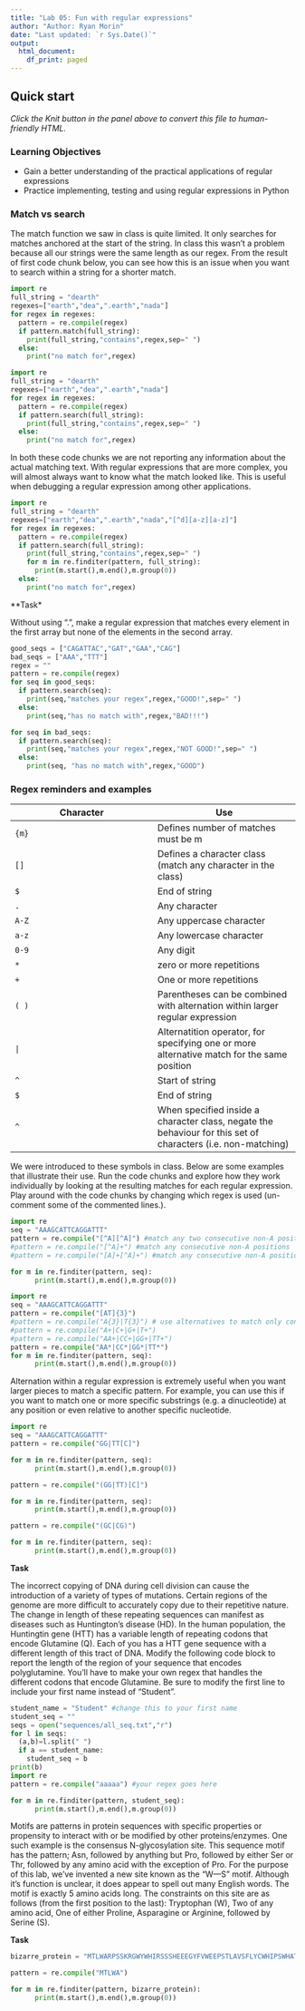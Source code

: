 ```yaml
---
title: "Lab 05: Fun with regular expressions"
author: "Author: Ryan Morin"
date: "Last updated: `r Sys.Date()`"
output:
  html_document:
    df_print: paged
---
```


## Quick start

*Click the Knit button in the panel above to convert this file to human-friendly HTML.* 

### Learning Objectives

- Gain a better understanding of the practical applications of regular expressions
- Practice implementing, testing and using regular expressions in Python


### Match vs search

The match function we saw in class is quite limited. It only searches for matches anchored at the start of the string. In class this wasn't a problem because all our strings were the same length as our regex. From the result of first code chunk below, you can see how this is an issue when you want to search within a string for a shorter match.

```python
import re
full_string = "dearth"
regexes=["earth","dea",".earth","nada"]
for regex in regexes:
  pattern = re.compile(regex)
  if pattern.match(full_string):
    print(full_string,"contains",regex,sep=" ")
  else:
    print("no match for",regex)

```

```python
import re
full_string = "dearth"
regexes=["earth","dea",".earth","nada"]
for regex in regexes:
  pattern = re.compile(regex)
  if pattern.search(full_string):
    print(full_string,"contains",regex,sep=" ")
  else:
    print("no match for",regex)

```

In both these code chunks we are not reporting any information about the actual matching text. With regular expressions that are more complex, you will almost always want to know what the match looked like. This is useful when debugging a regular expression among other applications. 

```python
import re
full_string = "dearth"
regexes=["earth","dea",".earth","nada","[^d][a-z][a-z]"]
for regex in regexes:
  pattern = re.compile(regex)
  if pattern.search(full_string):
    print(full_string,"contains",regex,sep=" ")
    for m in re.finditer(pattern, full_string):
      print(m.start(),m.end(),m.group(0))
  else:
    print("no match for",regex)

```

**Task*

Without using ".", make a regular expression that matches every element in the first array but none of the elements in the second array.

```python
good_seqs = ["CAGATTAC","GAT","GAA","CAG"]
bad_seqs = ["AAA","TTT"]
regex = ""
pattern = re.compile(regex)
for seq in good_seqs:
  if pattern.search(seq):
    print(seq,"matches your regex",regex,"GOOD!",sep=" ")
  else:
    print(seq,"has no match with",regex,"BAD!!!")

for seq in bad_seqs:
  if pattern.search(seq):
    print(seq,"matches your regex",regex,"NOT GOOD!",sep=" ")
  else:
    print(seq, "has no match with",regex,"GOOD")

```

### Regex reminders and examples

|Character|Use|
|-|-|
|`{m}`|Defines number of matches must be m|
|`[]`|Defines a character class (match any character in the class)|
|`$`|End of string|
|`.`|Any character|
|`A-Z`|Any uppercase character|
|`a-z`|Any lowercase character|
|`0-9`|Any digit|
|`*`|zero or more repetitions|
|`+`|One or more repetitions|
|`( )`|Parentheses can be combined with alternation within larger regular expression|
|`|`|Alternatition operator, for specifying one or more alternative match for the same position|
|`^`|Start of string|
|`$`|End of string|
|`^`|When specified inside a character class, negate the behaviour for this set of characters (i.e. non-matching)|


We were introduced to these symbols in class. Below are some examples that illustrate their use. Run the code chunks and explore how they work individually by looking at the resulting matches for each regular expression. Play around with the code chunks by changing which regex is used (un-comment some of the commented lines.). 

```python
import re
seq = "AAAGCATTCAGGATTT"
pattern = re.compile("[^A][^A]") #match any two consecutive non-A positions
#pattern = re.compile("[^A]+") #match any consecutive non-A positions
#pattern = re.compile("[A]+[^A]+") #match any consecutive non-A positions after runs of A

for m in re.finditer(pattern, seq):
      print(m.start(),m.end(),m.group(0))
```


```python
import re
seq = "AAAGCATTCAGGATTT"
pattern = re.compile("[AT]{3}")
#pattern = re.compile("A{3}|T{3}") # use alternatives to match only consecutive runs of the same nucleotide 
#pattern = re.compile("A+|C+|G+|T+")
#pattern = re.compile("AA+|CC+|GG+|TT+")
pattern = re.compile("AA*|CC*|GG*|TT*")
for m in re.finditer(pattern, seq):
      print(m.start(),m.end(),m.group(0))
```

Alternation within a regular expression is extremely useful when you want larger pieces to match a specific pattern. For example, you can use this if you want to match one or more specific substrings (e.g. a dinucleotide) at any position or even relative to another specific nucleotide. 

```python
import re
seq = "AAAGCATTCAGGATTT"
pattern = re.compile("GG|TT[C]")

for m in re.finditer(pattern, seq):
      print(m.start(),m.end(),m.group(0))

pattern = re.compile("(GG|TT)[C]")

for m in re.finditer(pattern, seq):
      print(m.start(),m.end(),m.group(0))

pattern = re.compile("(GC|CG)")

for m in re.finditer(pattern, seq):
      print(m.start(),m.end(),m.group(0))

```


**Task**

The incorrect copying of DNA during cell division can cause the introduction of a variety of types of mutations. Certain regions of the genome are more difficult to accurately copy due to their repetitive nature. The change in length of these repeating sequences can manifest as diseases such as Huntington's disease (HD). In the human population, the Huntingtin gene (HTT) has a variable length of repeating codons that encode Glutamine (Q). Each of you has a HTT gene sequence with a different length of this tract of DNA. Modify the following code block to report the length of the region of your sequence that encodes polyglutamine. You'll have to make your own regex that handles the different codons that encode Glutamine. Be sure to modify the first line to include your first name instead of "Student". 


```python
student_name = "Student" #change this to your first name
student_seq = ""
seqs = open("sequences/all_seq.txt","r")
for l in seqs:
  (a,b)=l.split(" ")
  if a == student_name:
    student_seq = b
print(b)
import re
pattern = re.compile("aaaaa") #your regex goes here

for m in re.finditer(pattern, student_seq):
      print(m.start(),m.end(),m.group(0))
```


Motifs are patterns in protein sequences with specific properties or propensity to interact with or be modified by other proteins/enzymes. One such example is the consensus N-glycosylation site. This sequence motif has the pattern; Asn, followed by anything but Pro, followed by either Ser or Thr, followed by any amino acid with the exception of Pro. For the purpose of this lab, we've invented a new site known as the "W---S" motif. Although it's function is unclear, it does appear to spell out many English words. The motif is exactly 5 amino acids long. The constraints on this site are as follows (from the first position to the last): Tryptophan (W), Two of any amino acid, One of either Proline, Asparagine or Arginine, followed by Serine (S). 

**Task**
```python

bizarre_protein = "MTLWARPSSKRGWYWHIRSSSHEEEGYFVWEEPSTLAVSFLYCWHIPSWHATSWHIRSSSRVADEGWRAPSPLYW"

pattern = re.compile("MTLWA")

for m in re.finditer(pattern, bizarre_protein):
      print(m.start(),m.end(),m.group(0))
  
```

